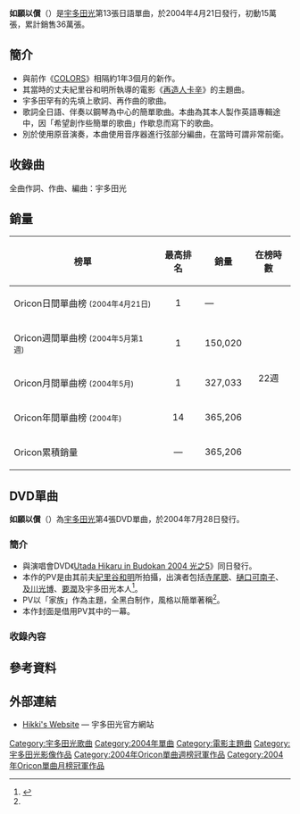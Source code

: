 {{Infobox song
| name       = 如願以償
| type       = single
| cover      = Utada Hikaru - Dareka no Negai ga Kanau Koro.jpg
| artist     = [[宇多田光|宇多田光]]
| from_album = [[ULTRA_BLUE|ULTRA BLUE]]
| released   = 2004年4月21日
| format     = CD
| genre      = [[J-Pop|J-Pop]]
| length     = 8分55秒
| label      = [[EMI_Music_Japan|東芝EMI]]
| writer     = [[宇多田光|宇多田光]]
| producer   = [[宇多田光|宇多田光]]
| certification = *雙白金唱片（[[日本唱片協會|日本唱片協會]]）
| chart_position = *週間最高順位1位（2週連續、[[Oricon|Oricon]]）
*2004年5月度月間1位（Oricon）
*2004年度年間14位（Oricon）
| prev_title = [[COLORS_(單曲)|COLORS]]
| prev_year  = 2003
| next_title = [[Easy_Breezy|Easy Breezy]]
| next_year  = 2004
}}
'''如願以償'''（{{lang-ja|誰かの願いが叶うころ}}）是[[宇多田光|宇多田光]]第13張日語單曲，於2004年4月21日發行，初動15萬張，累計銷售36萬張。

== 簡介 ==
*與前作《[[COLORS_(單曲)|COLORS]]》相隔約1年3個月的新作。
*其當時的丈夫紀里谷和明所執導的電影《[[再造人卡辛|再造人卡辛]]》的主題曲。
*宇多田罕有的先填上歌詞、再作曲的歌曲。
*歌詞全日語、伴奏以鋼琴為中心的簡單歌曲。本曲為其本人製作英語專輯途中，因「希望創作些簡單的歌曲」作歇息而寫下的歌曲。
*別於使用原音演奏，本曲使用音序器進行弦部分編曲，在當時可謂非常前衛。

== 收錄曲 ==
全曲作詞、作曲、編曲：宇多田光
{{tracklist
| headline        = CD單曲
| total_length    = 

| title1          = 如願以償
| note1           = 
| length1         = 4:28

| title2          = 如願以償
| note2           = Instrumental
| length2         = 4:27
}}

== 銷量 ==
{| class="wikitable" width="500px" style="font-size:small;"
!榜單
!最高排名
!銷量
!在榜時數
|-
|Oricon日間單曲榜 <small>(2004年4月21日)</small>
|align="center"|1
|—
|rowspan="5" align="center"|22週
|-
|Oricon週間單曲榜 <small>(2004年5月第1週)</small>
|align="center"|1
|150,020
|-
|Oricon月間單曲榜 <small>(2004年5月)</small>
|align="center"|1
|327,033
|-
|Oricon年間單曲榜 <small>(2004年)</small>
|align="center"|14
|365,206
|-
|Oricon累積銷量
|align="center"|—
|365,206
|}

== DVD單曲 ==
{{Infobox song
| name       = 如願以償
| type       = [[DVD|DVD]]
| cover      = Dareka_no_Negai_ga_Kanau_Koro.jpg
| artist     = [[宇多田光|宇多田光]]
| released   = 2004年7月28日
| genre      = [[J-Pop|J-Pop]]
| label      = 東芝EMI
| prev_title = [[COLORS_(单曲)#DVD單曲|COLORS]]
| prev_year  = 2003
| next_title = [[Easy_Breezy|Easy Breezy]]
| next_year  = 2004
}}
'''如願以償'''（{{lang-ja|誰かの願いが叶うころ}}）為[[宇多田光|宇多田光]]第4張DVD單曲，於2004年7月28日發行。

=== 簡介 ===
*與演唱會DVD《[[Utada_Hikaru_in_Budokan_2004_光之5|Utada Hikaru in Budokan 2004 光之5]]》同日發行。
*本作的PV是由其前夫[[紀里谷和明|紀里谷和明]]所拍攝，出演者包括[[寺尾聰|寺尾聰]]、[[樋口可南子|樋口可南子]]、[[及川光博|及川光博]]、[[要潤|要潤]]及宇多田光本人<ref name="barks">{{cite web|url=http://www.barks.jp/news/?id=1000001050|language=ja|title=<span lang="ja">宇多田ヒカル、映画出演陣が登場の「誰かの願いが叶うころ」をDVDでリリース </span>|publisher=braks|date=2004-06-23|accessdate=2004-06-23|archive-date=2004-08-21|archive-url=https://web.archive.org/web/20040821064907/http://www.barks.jp/news/?id=1000001050|dead-url=no}}</ref>。
*PV以「家族」作為主題，全黑白制作，風格以簡單著稱<ref name="barks"/>。
*本作封面是借用PV其中的一幕。

=== 收錄內容 ===
{{tracklist
| headline        = DVD單曲
| extra_column    = 導演

| title1          = Making of 如願以償
| extra1          = 紀里谷和明

| title2          = 如願以償
| extra2          = 紀里谷和明

}}

== 參考資料 ==
<references/>

== 外部連結 ==
*[https://web.archive.org/web/20080926100557/http://www.toshiba-emi.co.jp/hikki/ Hikki's Website] — 宇多田光官方網站

{{Utada Hikaru songs}}
{{Oricon單曲月榜冠軍 (2000年代前期)|2004年5月}}
{{Oricon單曲週榜冠軍 (2004年)|2004年5月3日—5月10日，共2週}}

{{DEFAULTSORT:如願以償}}
[[Category:宇多田光歌曲|Category:宇多田光歌曲]]
[[Category:2004年單曲|Category:2004年單曲]]
[[Category:電影主題曲|Category:電影主題曲]]
[[Category:宇多田光影像作品|Category:宇多田光影像作品]]
[[Category:2004年Oricon單曲週榜冠軍作品|Category:2004年Oricon單曲週榜冠軍作品]]
[[Category:2004年Oricon單曲月榜冠軍作品|Category:2004年Oricon單曲月榜冠軍作品]]